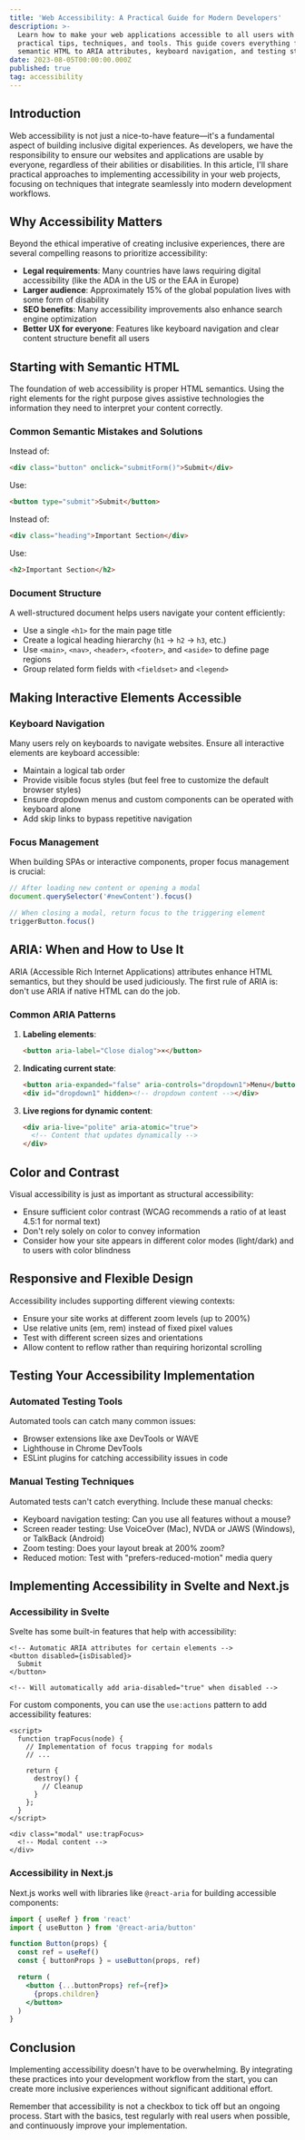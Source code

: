 ```yaml
---
title: 'Web Accessibility: A Practical Guide for Modern Developers'
description: >-
  Learn how to make your web applications accessible to all users with these
  practical tips, techniques, and tools. This guide covers everything from
  semantic HTML to ARIA attributes, keyboard navigation, and testing strategies.
date: 2023-08-05T00:00:00.000Z
published: true
tag: accessibility
---
```


## Introduction

Web accessibility is not just a nice-to-have feature—it's a fundamental aspect of building inclusive digital experiences. As developers, we have the responsibility to ensure our websites and applications are usable by everyone, regardless of their abilities or disabilities. In this article, I'll share practical approaches to implementing accessibility in your web projects, focusing on techniques that integrate seamlessly into modern development workflows.

## Why Accessibility Matters

Beyond the ethical imperative of creating inclusive experiences, there are several compelling reasons to prioritize accessibility:

- **Legal requirements**: Many countries have laws requiring digital accessibility (like the ADA in the US or the EAA in Europe)
- **Larger audience**: Approximately 15% of the global population lives with some form of disability
- **SEO benefits**: Many accessibility improvements also enhance search engine optimization
- **Better UX for everyone**: Features like keyboard navigation and clear content structure benefit all users

## Starting with Semantic HTML

The foundation of web accessibility is proper HTML semantics. Using the right elements for the right purpose gives assistive technologies the information they need to interpret your content correctly.

### Common Semantic Mistakes and Solutions

Instead of:

```html
<div class="button" onclick="submitForm()">Submit</div>
```

Use:

```html
<button type="submit">Submit</button>
```

Instead of:

```html
<div class="heading">Important Section</div>
```

Use:

```html
<h2>Important Section</h2>
```

### Document Structure

A well-structured document helps users navigate your content efficiently:

- Use a single `<h1>` for the main page title
- Create a logical heading hierarchy (`h1` → `h2` → `h3`, etc.)
- Use `<main>`, `<nav>`, `<header>`, `<footer>`, and `<aside>` to define page regions
- Group related form fields with `<fieldset>` and `<legend>`

## Making Interactive Elements Accessible

### Keyboard Navigation

Many users rely on keyboards to navigate websites. Ensure all interactive elements are keyboard accessible:

- Maintain a logical tab order
- Provide visible focus styles (but feel free to customize the default browser styles)
- Ensure dropdown menus and custom components can be operated with keyboard alone
- Add skip links to bypass repetitive navigation

### Focus Management

When building SPAs or interactive components, proper focus management is crucial:

```javascript
// After loading new content or opening a modal
document.querySelector('#newContent').focus()

// When closing a modal, return focus to the triggering element
triggerButton.focus()
```

## ARIA: When and How to Use It

ARIA (Accessible Rich Internet Applications) attributes enhance HTML semantics, but they should be used judiciously. The first rule of ARIA is: don't use ARIA if native HTML can do the job.

### Common ARIA Patterns

1. **Labeling elements**:

   ```html
   <button aria-label="Close dialog">×</button>
   ```

2. **Indicating current state**:

   ```html
   <button aria-expanded="false" aria-controls="dropdown1">Menu</button>
   <div id="dropdown1" hidden><!-- dropdown content --></div>
   ```

3. **Live regions for dynamic content**:
   ```html
   <div aria-live="polite" aria-atomic="true">
     <!-- Content that updates dynamically -->
   </div>
   ```

## Color and Contrast

Visual accessibility is just as important as structural accessibility:

- Ensure sufficient color contrast (WCAG recommends a ratio of at least 4.5:1 for normal text)
- Don't rely solely on color to convey information
- Consider how your site appears in different color modes (light/dark) and to users with color blindness

## Responsive and Flexible Design

Accessibility includes supporting different viewing contexts:

- Ensure your site works at different zoom levels (up to 200%)
- Use relative units (em, rem) instead of fixed pixel values
- Test with different screen sizes and orientations
- Allow content to reflow rather than requiring horizontal scrolling

## Testing Your Accessibility Implementation

### Automated Testing Tools

Automated tools can catch many common issues:

- Browser extensions like axe DevTools or WAVE
- Lighthouse in Chrome DevTools
- ESLint plugins for catching accessibility issues in code

### Manual Testing Techniques

Automated tests can't catch everything. Include these manual checks:

- Keyboard navigation testing: Can you use all features without a mouse?
- Screen reader testing: Use VoiceOver (Mac), NVDA or JAWS (Windows), or TalkBack (Android)
- Zoom testing: Does your layout break at 200% zoom?
- Reduced motion: Test with "prefers-reduced-motion" media query

## Implementing Accessibility in Svelte and Next.js

### Accessibility in Svelte

Svelte has some built-in features that help with accessibility:

```svelte
<!-- Automatic ARIA attributes for certain elements -->
<button disabled={isDisabled}>
  Submit
</button>

<!-- Will automatically add aria-disabled="true" when disabled -->
```

For custom components, you can use the `use:actions` pattern to add accessibility features:

```svelte
<script>
  function trapFocus(node) {
    // Implementation of focus trapping for modals
    // ...

    return {
      destroy() {
        // Cleanup
      }
    };
  }
</script>

<div class="modal" use:trapFocus>
  <!-- Modal content -->
</div>
```

### Accessibility in Next.js

Next.js works well with libraries like `@react-aria` for building accessible components:

```jsx
import { useRef } from 'react'
import { useButton } from '@react-aria/button'

function Button(props) {
  const ref = useRef()
  const { buttonProps } = useButton(props, ref)

  return (
    <button {...buttonProps} ref={ref}>
      {props.children}
    </button>
  )
}
```

## Conclusion

Implementing accessibility doesn't have to be overwhelming. By integrating these practices into your development workflow from the start, you can create more inclusive experiences without significant additional effort.

Remember that accessibility is not a checkbox to tick off but an ongoing process. Start with the basics, test regularly with real users when possible, and continuously improve your implementation.

